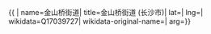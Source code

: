 {{ {{{1|PRC admin/showdata}}}|
name=金山桥街道|
title=金山桥街道 (长沙市)|
lat=|
lng=|
wikidata=Q17039727|
wikidata-original-name=|
arg={{{arg|}}}}}